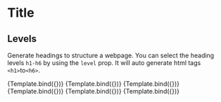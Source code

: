 

<Meta title="Typography/Title/Levels" component={Title} />


# Title

## Levels

Generate headings to structure a webpage. You can select the heading levels `h1-h6` by using the `level` prop. It will auto generate html tags `<h1>`to`<h6>`.

<Canvas>
  <Story name="Level 1 (H1)" args={{ level: 'h1', children: 'h1. Heading 1' }}>
    {Template.bind({})}
  </Story>
  <Story name="Level 2 (H2)" args={{ level: 'h2', children: 'h2. Heading 2' }}>
    {Template.bind({})}
  </Story>
  <Story name="Level 3 (H3)" args={{ level: 'h3', children: 'h3. Heading 3' }}>
    {Template.bind({})}
  </Story>
  <Story name="Level 4 (H4)" args={{ level: 'h4', children: 'h4. Heading 4' }}>
    {Template.bind({})}
  </Story>
  <Story name="Level 5 (H5)" args={{ level: 'h5', children: 'h3. Heading 5' }}>
    {Template.bind({})}
  </Story>
  <Story name="Level 6 (H6)" args={{ level: 'h6', children: 'h6. Heading 6' }}>
    {Template.bind({})}
  </Story>
</Canvas>
